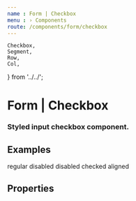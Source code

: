 ```yaml
---
name : Form | Checkbox
menu : › Components
route: /components/form/checkbox
---
```


    Checkbox,
    Segment,
    Row,
    Col,
} from '../../';


# Form | Checkbox
### Styled input checkbox component.


## Examples
<Playground>
    <Row>
        <Col xs={6} sm={3}>
            <Segment padding="10px 0">
                <Checkbox
                    id="ExampleCheckbox">
                    regular
                </Checkbox>
            </Segment>
        </Col>
        <Col xs={6} sm={3}>
            <Segment padding="10px 0">
                <Checkbox
                    id="ExampleCheckboxDesabled"
                    disabled>
                    disabled
                </Checkbox>
            </Segment>
        </Col>
        <Col xs={6} sm={3}>
            <Segment padding="10px 0">
                <Checkbox
                    id="ExampleCheckboxDesabled"
                    checked
                    disabled>
                    disabled checked
                </Checkbox>
            </Segment>
        </Col>
        <Col xs={6} sm={3}>
            <Segment padding="10px 0">
                <Checkbox
                    id="ExampleCheckboxRight"
                    right>
                    aligned
                </Checkbox>
            </Segment>
        </Col>
    </Row>
</Playground>


## Properties

<Props of={Checkbox} />
